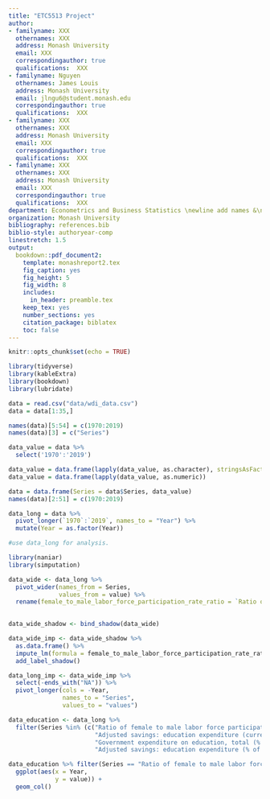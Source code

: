 ```yaml
---
title: "ETC5513 Project"
author:
- familyname: XXX
  othernames: XXX
  address: Monash University
  email: XXX
  correspondingauthor: true
  qualifications:  XXX
- familyname: Nguyen
  othernames: James Louis
  address: Monash University
  email: jlngu6@student.monash.edu
  correspondingauthor: true
  qualifications:  XXX
- familyname: XXX
  othernames: XXX
  address: Monash University
  email: XXX
  correspondingauthor: true
  qualifications:  XXX
- familyname: XXX
  othernames: XXX
  address: Monash University
  email: XXX
  correspondingauthor: true
  qualifications:  XXX
department: Econometrics and Business Statistics \newline add names &\newline add names
organization: Monash University
bibliography: references.bib
biblio-style: authoryear-comp
linestretch: 1.5
output:
  bookdown::pdf_document2:
    template: monashreport2.tex
    fig_caption: yes
    fig_height: 5
    fig_width: 8
    includes:
      in_header: preamble.tex
    keep_tex: yes
    number_sections: yes
    citation_package: biblatex
    toc: false
---
```


```r
knitr::opts_chunk$set(echo = TRUE)
```

```r
library(tidyverse)
library(kableExtra)
library(bookdown)
library(lubridate)
```


```r
data = read.csv("data/wdi_data.csv")
data = data[1:35,]

names(data)[5:54] = c(1970:2019)
names(data)[3] = c("Series")

data_value = data %>%
  select('1970':'2019')

data_value = data.frame(lapply(data_value, as.character), stringsAsFactors =FALSE)
data_value = data.frame(lapply(data_value, as.numeric))

data = data.frame(Series = data$Series, data_value)
names(data)[2:51] = c(1970:2019)

data_long = data %>%
  pivot_longer(`1970`:`2019`, names_to = "Year") %>%
  mutate(Year = as.factor(Year))

#use data_long for analysis.
```


\section*{Introduction}

\section*{Motivation}

\section*{}

\section*{Education Expenditures}

```r
library(naniar)
library(simputation)

data_wide <- data_long %>% 
  pivot_wider(names_from = Series,
              values_from = value) %>% 
  rename(female_to_male_labor_force_participation_rate_ratio = `Ratio of female to male labor force participation rate (%) (national estimate)`)
  

data_wide_shadow <- bind_shadow(data_wide)

data_wide_imp <- data_wide_shadow %>% 
  as.data.frame() %>% 
  impute_lm(formula = female_to_male_labor_force_participation_rate_ratio ~ as.numeric(Year)) %>% 
  add_label_shadow()

data_long_imp <- data_wide_imp %>%
  select(-ends_with("NA")) %>% 
  pivot_longer(cols = -Year,
               names_to = "Series",
               values_to = "values")
```


```r
data_education <- data_long %>% 
  filter(Series %in% (c("Ratio of female to male labor force participation rate (%) (national estimate)",
                        "Adjusted savings: education expenditure (current US$)",
                        "Government expenditure on education, total (% of GDP)",
                        "Adjusted savings: education expenditure (% of GNI)")))

data_education %>% filter(Series == "Ratio of female to male labor force participation rate (%) (national estimate)") %>% 
  ggplot(aes(x = Year,
             y = value)) +
  geom_col()
```

\section*{}

\section*{}

\section*{Model}

\section*{Conclusion}